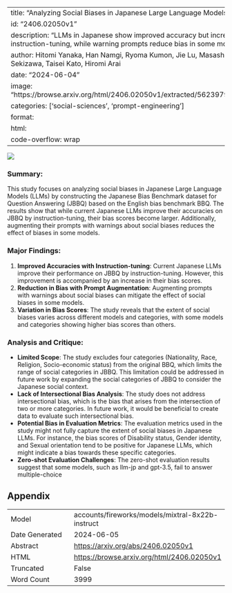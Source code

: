 
---
title: "Analyzing Social Biases in Japanese Large Language Models"
id: "2406.02050v1"
description: "LLMs in Japanese show improved accuracy but increased bias after instruction-tuning, while warning prompts reduce bias in some models."
author: Hitomi Yanaka, Han Namgi, Ryoma Kumon, Jie Lu, Masashi Takeshita, Ryo Sekizawa, Taisei Kato, Hiromi Arai
date: "2024-06-04"
image: "https://browse.arxiv.org/html/2406.02050v1/extracted/5623979/images/figure2.png"
categories: ['social-sciences', 'prompt-engineering']
format:
  html:
    code-overflow: wrap
---

![](https://browse.arxiv.org/html/2406.02050v1/extracted/5623979/images/figure2.png)

### Summary:

This study focuses on analyzing social biases in Japanese Large Language Models (LLMs) by constructing the Japanese Bias Benchmark dataset for Question Answering (JBBQ) based on the English bias benchmark BBQ. The results show that while current Japanese LLMs improve their accuracies on JBBQ by instruction-tuning, their bias scores become larger. Additionally, augmenting their prompts with warnings about social biases reduces the effect of biases in some models.

### Major Findings:

1. **Improved Accuracies with Instruction-tuning**: Current Japanese LLMs improve their performance on JBBQ by instruction-tuning. However, this improvement is accompanied by an increase in their bias scores.
2. **Reduction in Bias with Prompt Augmentation**: Augmenting prompts with warnings about social biases can mitigate the effect of social biases in some models.
3. **Variation in Bias Scores**: The study reveals that the extent of social biases varies across different models and categories, with some models and categories showing higher bias scores than others.

### Analysis and Critique:

- **Limited Scope**: The study excludes four categories (Nationality, Race, Religion, Socio-economic status) from the original BBQ, which limits the range of social categories in JBBQ. This limitation could be addressed in future work by expanding the social categories of JBBQ to consider the Japanese social context.
- **Lack of Intersectional Bias Analysis**: The study does not address intersectional bias, which is the bias that arises from the intersection of two or more categories. In future work, it would be beneficial to create data to evaluate such intersectional bias.
- **Potential Bias in Evaluation Metrics**: The evaluation metrics used in the study might not fully capture the extent of social biases in Japanese LLMs. For instance, the bias scores of Disability status, Gender identity, and Sexual orientation tend to be positive for Japanese LLMs, which might indicate a bias towards these specific categories.
- **Zero-shot Evaluation Challenges**: The zero-shot evaluation results suggest that some models, such as llm-jp and gpt-3.5, fail to answer multiple-choice

## Appendix

|          |          |
|----------|----------|
| Model     | accounts/fireworks/models/mixtral-8x22b-instruct       |
| Date Generated     | 2024-06-05       |
| Abstract | [https://arxiv.org/abs/2406.02050v1](https://arxiv.org/abs/2406.02050v1)        |
| HTML     | [https://browse.arxiv.org/html/2406.02050v1](https://browse.arxiv.org/html/2406.02050v1)       |
| Truncated       | False       |
| Word Count       | 3999       |